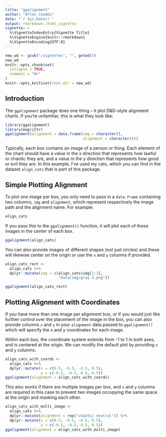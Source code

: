 ```yaml
---
title: "ggalignment"
author: "Afton Coombs"
date: "`r Sys.Date()`"
output: rmarkdown::html_vignette
vignette: >
  %\VignetteIndexEntry{Vignette Title}
  %\VignetteEngine{knitr::rmarkdown}
  %\VignetteEncoding{UTF-8}
---
```


```r
new_wd <- gsub("/vignettes", "", getwd())
new_wd
knitr::opts_chunk$set(
  collapse = TRUE,
  comment = "#>"
)
knitr::opts_knit$set(root.dir = new_wd)
```

## Introduction
The `ggalignment` package does one thing -- it plot D&D-style alignment charts. If you're unfamiliar, this is what they look like:

```r
library(ggalignment)
library(magrittr)
ggalignment(alignment = data.frame(img = character(),
                                   alignment = character()))
```

Typically, each box contains an image of a person or thing. Each element of the chart should have a value in the x direction
that represents how lawful or chaotic they are, and a value in the y direction that represents how good or evil they are. In this example, I've used my cats, which you can find in the dataset `align_cats` that is part of this package.

## Simple Plotting Alignment
To plot one image per box, you only need to pass in a `data.frame` containing two columns, `img` and `alignment`, which represent respectively the image path and the alignment name. For example:

```r
align_cats
```
If you pass this to the `ggalignment()` function, it will plot each of these images in the center of each box.

```r
ggalignment(align_cats)
```

You can also provide images of different shapes (not just circles) and these will likewise center on the origin or use the `x` and `y` columns if provided.

```r
align_cats_rect <-
  align_cats %>% 
  dplyr::mutate(img = c(align_cats$img[1:3], 
                        "data/img/gray 2.png"))

ggalignment(align_cats_rect)
```

## Plotting Alignment with Coordinates
If you have more than one image per alignment box, or if you would just like further control over the placement of the image in the box, you can also provide columns `x` and `y` in your `alignment` data passed to `ggalignment()` which will specify the x and y coordinates for each image.

Within each box, the coordinate system extends from -1 to 1 in both axes, and is centered at the origin. We can modify the default plot by providing `x` and `y` columns.

```r
align_cats_with_coords <-
  align_cats %>%
  dplyr::mutate(x = c(0.5, -0.5, -0.5, 0.5),
                y = c(-0.5, -0.5, 0.5, 0.5))
ggalignment(alignment = align_cats_with_coords)
```

This also works if there are multiple images per box, and `x` and `y` columns are required in this case to prevent two images occupying the same space at the origin and masking each other.

```r
align_cats_with_multi_image <-
  align_cats %>%
  dplyr::mutate(alignment = rep("chaotic neutral")) %>%
  dplyr::mutate(x = c(0.5, -0.5, -0.5, 0.5),
                y = c(-0.5, -0.5, 0.5, 0.5))
ggalignment(alignment = align_cats_with_multi_image)
```

